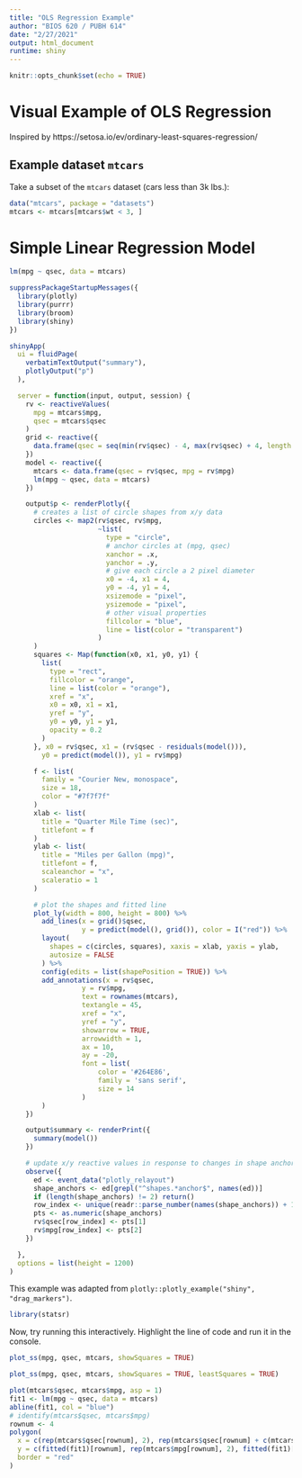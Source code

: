 ```yaml
---
title: "OLS Regression Example"
author: "BIOS 620 / PUBH 614"
date: "2/27/2021"
output: html_document
runtime: shiny
---
```


```r
knitr::opts_chunk$set(echo = TRUE)
```

# Visual Example of OLS Regression

Inspired by https://setosa.io/ev/ordinary-least-squares-regression/

## Example dataset `mtcars`

Take a subset of the `mtcars` dataset (cars less than 3k lbs.):

```r
data("mtcars", package = "datasets")
mtcars <- mtcars[mtcars$wt < 3, ]
```

# Simple Linear Regression Model

```r
lm(mpg ~ qsec, data = mtcars)
```


```r
suppressPackageStartupMessages({
  library(plotly)
  library(purrr)
  library(broom)
  library(shiny)
})

shinyApp(
  ui = fluidPage(
    verbatimTextOutput("summary"),
    plotlyOutput("p")
  ),

  server = function(input, output, session) {
    rv <- reactiveValues(
      mpg = mtcars$mpg,
      qsec = mtcars$qsec
    )
    grid <- reactive({
      data.frame(qsec = seq(min(rv$qsec) - 4, max(rv$qsec) + 4, length = 10))
    })
    model <- reactive({
      mtcars <- data.frame(qsec = rv$qsec, mpg = rv$mpg)
      lm(mpg ~ qsec, data = mtcars)
    })

    output$p <- renderPlotly({
      # creates a list of circle shapes from x/y data
      circles <- map2(rv$qsec, rv$mpg,
                      ~list(
                        type = "circle",
                        # anchor circles at (mpg, qsec)
                        xanchor = .x,
                        yanchor = .y,
                        # give each circle a 2 pixel diameter
                        x0 = -4, x1 = 4,
                        y0 = -4, y1 = 4,
                        xsizemode = "pixel",
                        ysizemode = "pixel",
                        # other visual properties
                        fillcolor = "blue",
                        line = list(color = "transparent")
                      )
      )
      squares <- Map(function(x0, x1, y0, y1) {
        list(
          type = "rect",
          fillcolor = "orange",
          line = list(color = "orange"),
          xref = "x",
          x0 = x0, x1 = x1,
          yref = "y",
          y0 = y0, y1 = y1,
          opacity = 0.2
        )
      }, x0 = rv$qsec, x1 = (rv$qsec - residuals(model())),
        y0 = predict(model()), y1 = rv$mpg)

      f <- list(
        family = "Courier New, monospace",
        size = 18,
        color = "#7f7f7f"
      )
      xlab <- list(
        title = "Quarter Mile Time (sec)",
        titlefont = f
      )
      ylab <- list(
        title = "Miles per Gallon (mpg)",
        titlefont = f,
        scaleanchor = "x",
        scaleratio = 1
      )

      # plot the shapes and fitted line
      plot_ly(width = 800, height = 800) %>%
        add_lines(x = grid()$qsec,
                  y = predict(model(), grid()), color = I("red")) %>%
        layout(
          shapes = c(circles, squares), xaxis = xlab, yaxis = ylab,
          autosize = FALSE
        ) %>%
        config(edits = list(shapePosition = TRUE)) %>%
        add_annotations(x = rv$qsec,
                  y = rv$mpg,
                  text = rownames(mtcars),
                  textangle = 45,
                  xref = "x",
                  yref = "y",
                  showarrow = TRUE,
                  arrowwidth = 1,
                  ax = 10,
                  ay = -20,
                  font = list(
                      color = '#264E86',
                      family = 'sans serif',
                      size = 14
                  )
        )
    })

    output$summary <- renderPrint({
      summary(model())
    })

    # update x/y reactive values in response to changes in shape anchors
    observe({
      ed <- event_data("plotly_relayout")
      shape_anchors <- ed[grepl("^shapes.*anchor$", names(ed))]
      if (length(shape_anchors) != 2) return()
      row_index <- unique(readr::parse_number(names(shape_anchors)) + 1)
      pts <- as.numeric(shape_anchors)
      rv$qsec[row_index] <- pts[1]
      rv$mpg[row_index] <- pts[2]
    })

  },
  options = list(height = 1200)
)
```

This example was adapted from `plotly::plotly_example("shiny", "drag_markers")`.

```r
library(statsr)
```

Now, try running this interactively. Highlight the line of code and
run it in the console.

```r
plot_ss(mpg, qsec, mtcars, showSquares = TRUE)
```

```r
plot_ss(mpg, qsec, mtcars, showSquares = TRUE, leastSquares = TRUE)
```

```r
plot(mtcars$qsec, mtcars$mpg, asp = 1)
fit1 <- lm(mpg ~ qsec, data = mtcars)
abline(fit1, col = "blue")
# identify(mtcars$qsec, mtcars$mpg)
rownum <- 4
polygon(
  x = c(rep(mtcars$qsec[rownum], 2), rep(mtcars$qsec[rownum] + c(mtcars$mpg[rownum] - fitted(fit1)[rownum]), 2)),
  y = c(fitted(fit1)[rownum], rep(mtcars$mpg[rownum], 2), fitted(fit1)[rownum]),
  border = "red"
)
```
